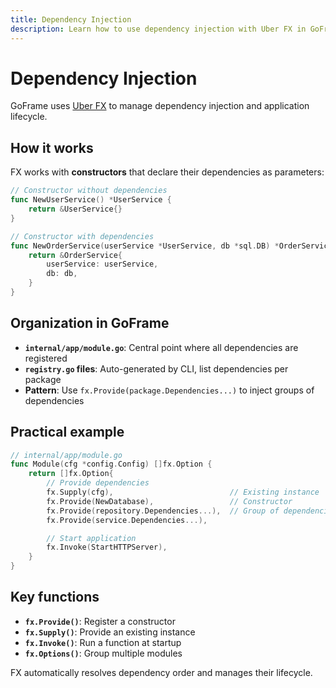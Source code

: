 ```yaml
---
title: Dependency Injection
description: Learn how to use dependency injection with Uber FX in GoFrame applications
---
```


# Dependency Injection

GoFrame uses [Uber FX](https://pkg.go.dev/go.uber.org/fx) to manage dependency injection and application lifecycle.

## How it works

FX works with **constructors** that declare their dependencies as parameters:

```go
// Constructor without dependencies
func NewUserService() *UserService {
    return &UserService{}
}

// Constructor with dependencies
func NewOrderService(userService *UserService, db *sql.DB) *OrderService {
    return &OrderService{
        userService: userService,
        db: db,
    }
}
```

## Organization in GoFrame

- **`internal/app/module.go`**: Central point where all dependencies are registered
- **`registry.go` files**: Auto-generated by CLI, list dependencies per package
- **Pattern**: Use `fx.Provide(package.Dependencies...)` to inject groups of dependencies

## Practical example

```go
// internal/app/module.go
func Module(cfg *config.Config) []fx.Option {
    return []fx.Option{
        // Provide dependencies
        fx.Supply(cfg),                          // Existing instance
        fx.Provide(NewDatabase),                 // Constructor
        fx.Provide(repository.Dependencies...),  // Group of dependencies
        fx.Provide(service.Dependencies...),

        // Start application
        fx.Invoke(StartHTTPServer),
    }
}
```

## Key functions

- **`fx.Provide()`**: Register a constructor
- **`fx.Supply()`**: Provide an existing instance
- **`fx.Invoke()`**: Run a function at startup
- **`fx.Options()`**: Group multiple modules

FX automatically resolves dependency order and manages their lifecycle.
